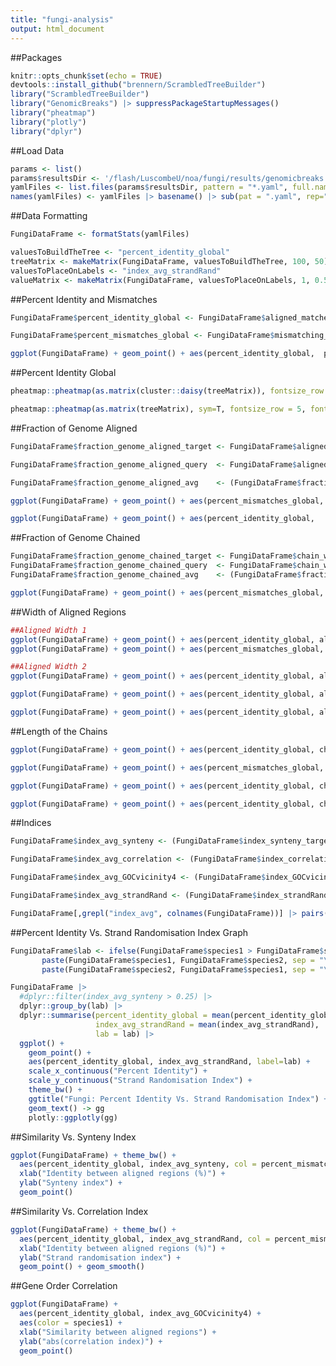 ```yaml
---
title: "fungi-analysis"
output: html_document
---
```

##Packages
```r
knitr::opts_chunk$set(echo = TRUE)
devtools::install_github("brennern/ScrambledTreeBuilder")
library("ScrambledTreeBuilder")
library("GenomicBreaks") |> suppressPackageStartupMessages()
library("pheatmap")
library("plotly")
library("dplyr")
```


##Load Data
```r
params <- list()
params$resultsDir <- '/flash/LuscombeU/noa/fungi/results/genomicbreaks'
yamlFiles <- list.files(params$resultsDir, pattern = "*.yaml", full.names = TRUE)
names(yamlFiles) <- yamlFiles |> basename() |> sub(pat = ".yaml", rep="")
```


##Data Formatting
```r
FungiDataFrame <- formatStats(yamlFiles)

valuesToBuildTheTree <- "percent_identity_global"
treeMatrix <- makeMatrix(FungiDataFrame, valuesToBuildTheTree, 100, 50)
valuesToPlaceOnLabels <- "index_avg_strandRand"
valueMatrix <- makeMatrix(FungiDataFrame, valuesToPlaceOnLabels, 1, 0.5)
```


##Percent Identity and Mismatches
```r
FungiDataFrame$percent_identity_global <- FungiDataFrame$aligned_matches_bestpair_Total / FungiDataFrame$aligned_length_bestpair_Total * 100

FungiDataFrame$percent_mismatches_global <- FungiDataFrame$mismatching_aligned_bestpair_Total / FungiDataFrame$aligned_length_bestpair_Total * 100

ggplot(FungiDataFrame) + geom_point() + aes(percent_identity_global,  percent_mismatches_global)
```


##Percent Identity Global
```r
pheatmap::pheatmap(as.matrix(cluster::daisy(treeMatrix)), fontsize_row = 5, fontsize_col = 5)

pheatmap::pheatmap(as.matrix(treeMatrix), sym=T, fontsize_row = 5, fontsize_col = 5)
```


##Fraction of Genome Aligned
```r
FungiDataFrame$fraction_genome_aligned_target <- FungiDataFrame$aligned_width_target_bestpair_Total / FungiDataFrame$guessed_target_length_bestpair_Total * 100

FungiDataFrame$fraction_genome_aligned_query  <- FungiDataFrame$aligned_width_query_bestpair_Total  / FungiDataFrame$guessed_query_length_bestpair_Total  * 100

FungiDataFrame$fraction_genome_aligned_avg    <- (FungiDataFrame$fraction_genome_aligned_target + FungiDataFrame$fraction_genome_aligned_query) / 2

ggplot(FungiDataFrame) + geom_point() + aes(percent_mismatches_global, fraction_genome_aligned_avg, col = percent_identity_global)

ggplot(FungiDataFrame) + geom_point() + aes(percent_identity_global,   fraction_genome_aligned_avg, col = percent_mismatches_global)
```


##Fraction of Genome Chained
```r
FungiDataFrame$fraction_genome_chained_target <- FungiDataFrame$chain_width_target_bestpair_Total / FungiDataFrame$guessed_target_length_bestpair_Total * 100
FungiDataFrame$fraction_genome_chained_query  <- FungiDataFrame$chain_width_query_bestpair_Total / FungiDataFrame$guessed_query_length_bestpair_Total  * 100
FungiDataFrame$fraction_genome_chained_avg    <- (FungiDataFrame$fraction_genome_chained_target + FungiDataFrame$fraction_genome_chained_query) / 2

ggplot(FungiDataFrame) + geom_point() + aes(percent_mismatches_global, fraction_genome_chained_avg, col = percent_identity_global)
```


##Width of Aligned Regions
```r
##Aligned Width 1
ggplot(FungiDataFrame) + geom_point() + aes(percent_identity_global, aligned_length_Mean, col = percent_mismatches_global)
ggplot(FungiDataFrame) + geom_point() + aes(percent_mismatches_global, aligned_length_Mean, col = percent_identity_global)

##Aligned Width 2
ggplot(FungiDataFrame) + geom_point() + aes(percent_identity_global, aligned_width_target_bestpair_Mean / guessed_target_length_bestpair_Total, col = percent_mismatches_global) + scale_y_log10()

ggplot(FungiDataFrame) + geom_point() + aes(percent_identity_global, aligned_width_query_bestpair_Mean  / guessed_query_length_bestpair_Total, col = percent_mismatches_global) + scale_y_log10()

ggplot(FungiDataFrame) + geom_point() + aes(percent_identity_global, aligned_length_bestpair_Mean  / (guessed_target_length_bestpair_Total + guessed_query_length_bestpair_Total) / 2, col = percent_mismatches_global)  + scale_y_log10()
```


##Length of the Chains
```r
ggplot(FungiDataFrame) + geom_point() + aes(percent_identity_global, chain_width_target_bestpair_Mean, col = percent_mismatches_global) + scale_y_log10()

ggplot(FungiDataFrame) + geom_point() + aes(percent_mismatches_global, chain_width_target_bestpair_Mean, col = percent_identity_global) + scale_y_log10()

ggplot(FungiDataFrame) + geom_point() + aes(percent_identity_global, chain_width_target_bestpair_Mean / guessed_target_length_bestpair_Mean, col = percent_mismatches_global) + scale_y_log10()

ggplot(FungiDataFrame) + geom_point() + aes(percent_identity_global, chain_width_query_bestpair_Mean  / guessed_query_length_bestpair_Mean, col = percent_mismatches_global) + scale_y_log10()
```


##Indices
```r
FungiDataFrame$index_avg_synteny <- (FungiDataFrame$index_synteny_target_bestpair + FungiDataFrame$index_synteny_query_bestpair ) / 2

FungiDataFrame$index_avg_correlation <- (FungiDataFrame$index_correlation_target_bestpair + FungiDataFrame$index_correlation_query_bestpair ) / 2

FungiDataFrame$index_avg_GOCvicinity4 <- (FungiDataFrame$index_GOCvicinity4_target_bestpair + FungiDataFrame$index_GOCvicinity4_query_bestpair ) / 2

FungiDataFrame$index_avg_strandRand <- (FungiDataFrame$index_strandRand_target_bestpair + FungiDataFrame$index_strandRand_query_bestpair ) / 2

FungiDataFrame[,grepl("index_avg", colnames(FungiDataFrame))] |> pairs()
```


##Percent Identity Vs. Strand Randomisation Index Graph
```r
FungiDataFrame$lab <- ifelse(FungiDataFrame$species1 > FungiDataFrame$species2,
       paste(FungiDataFrame$species1, FungiDataFrame$species2, sep = "\n"),
       paste(FungiDataFrame$species2, FungiDataFrame$species1, sep = "\n"))

FungiDataFrame |>
  #dplyr::filter(index_avg_synteny > 0.25) |>
  dplyr::group_by(lab) |>
  dplyr::summarise(percent_identity_global = mean(percent_identity_global),
                   index_avg_strandRand = mean(index_avg_strandRand),
                   lab = lab) |>
  ggplot() +
    geom_point() +
    aes(percent_identity_global, index_avg_strandRand, label=lab) +
    scale_x_continuous("Percent Identity") +
    scale_y_continuous("Strand Randomisation Index") +
    theme_bw() +
    ggtitle("Fungi: Percent Identity Vs. Strand Randomisation Index") +
    geom_text() -> gg
    plotly::ggplotly(gg)
```


##Similarity Vs. Synteny Index
```r
ggplot(FungiDataFrame) + theme_bw() +
  aes(percent_identity_global, index_avg_synteny, col = percent_mismatches_global) +
  xlab("Identity between aligned regions (%)") +
  ylab("Synteny index") +
  geom_point()
```


##Similarity Vs. Correlation Index
```r
ggplot(FungiDataFrame) + theme_bw() +
  aes(percent_identity_global, index_avg_strandRand, col = percent_mismatches_global) +
  xlab("Identity between aligned regions (%)") +
  ylab("Strand randomisation index") +
  geom_point() + geom_smooth()
```


##Gene Order Correlation
```r
ggplot(FungiDataFrame) +
  aes(percent_identity_global, index_avg_GOCvicinity4) +
  aes(color = species1) +
  xlab("Similarity between aligned regions") +
  ylab("abs(correlation index)") +
  geom_point()
```

